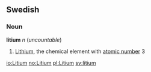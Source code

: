 ==Swedish==
===Noun===
'''litium''' ''n'' (''uncountable'')

#[[Lithium]], the chemical element with [[atomic number]] 3

[[io:Litium]]
[[no:Litium]]
[[pl:Litium]]
[[sv:litium]]
